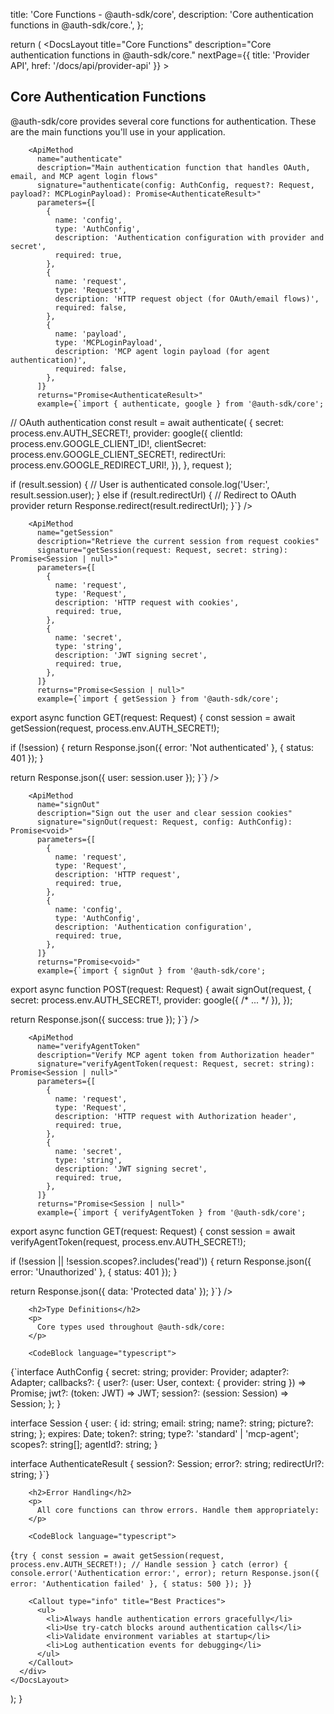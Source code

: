 
  title: 'Core Functions - @auth-sdk/core',
  description: 'Core authentication functions in @auth-sdk/core.',
};

  return (
    <DocsLayout
      title="Core Functions"
      description="Core authentication functions in @auth-sdk/core."
      nextPage={{ title: 'Provider API', href: '/docs/api/provider-api' }}
    >
      <div>
        <h2>Core Authentication Functions</h2>
        <p>
          @auth-sdk/core provides several core functions for authentication. 
          These are the main functions you'll use in your application.
        </p>

        <ApiMethod
          name="authenticate"
          description="Main authentication function that handles OAuth, email, and MCP agent login flows"
          signature="authenticate(config: AuthConfig, request?: Request, payload?: MCPLoginPayload): Promise<AuthenticateResult>"
          parameters={[
            {
              name: 'config',
              type: 'AuthConfig',
              description: 'Authentication configuration with provider and secret',
              required: true,
            },
            {
              name: 'request',
              type: 'Request',
              description: 'HTTP request object (for OAuth/email flows)',
              required: false,
            },
            {
              name: 'payload',
              type: 'MCPLoginPayload',
              description: 'MCP agent login payload (for agent authentication)',
              required: false,
            },
          ]}
          returns="Promise<AuthenticateResult>"
          example={`import { authenticate, google } from '@auth-sdk/core';

// OAuth authentication
const result = await authenticate(
  {
    secret: process.env.AUTH_SECRET!,
    provider: google({
      clientId: process.env.GOOGLE_CLIENT_ID!,
      clientSecret: process.env.GOOGLE_CLIENT_SECRET!,
      redirectUri: process.env.GOOGLE_REDIRECT_URI!,
    }),
  },
  request
);

if (result.session) {
  // User is authenticated
  console.log('User:', result.session.user);
} else if (result.redirectUrl) {
  // Redirect to OAuth provider
  return Response.redirect(result.redirectUrl);
}`}
        />

        <ApiMethod
          name="getSession"
          description="Retrieve the current session from request cookies"
          signature="getSession(request: Request, secret: string): Promise<Session | null>"
          parameters={[
            {
              name: 'request',
              type: 'Request',
              description: 'HTTP request with cookies',
              required: true,
            },
            {
              name: 'secret',
              type: 'string',
              description: 'JWT signing secret',
              required: true,
            },
          ]}
          returns="Promise<Session | null>"
          example={`import { getSession } from '@auth-sdk/core';

export async function GET(request: Request) {
  const session = await getSession(request, process.env.AUTH_SECRET!);
  
  if (!session) {
    return Response.json({ error: 'Not authenticated' }, { status: 401 });
  }
  
  return Response.json({ user: session.user });
}`}
        />

        <ApiMethod
          name="signOut"
          description="Sign out the user and clear session cookies"
          signature="signOut(request: Request, config: AuthConfig): Promise<void>"
          parameters={[
            {
              name: 'request',
              type: 'Request',
              description: 'HTTP request',
              required: true,
            },
            {
              name: 'config',
              type: 'AuthConfig',
              description: 'Authentication configuration',
              required: true,
            },
          ]}
          returns="Promise<void>"
          example={`import { signOut } from '@auth-sdk/core';

export async function POST(request: Request) {
  await signOut(request, {
    secret: process.env.AUTH_SECRET!,
    provider: google({ /* ... */ }),
  });
  
  return Response.json({ success: true });
}`}
        />

        <ApiMethod
          name="verifyAgentToken"
          description="Verify MCP agent token from Authorization header"
          signature="verifyAgentToken(request: Request, secret: string): Promise<Session | null>"
          parameters={[
            {
              name: 'request',
              type: 'Request',
              description: 'HTTP request with Authorization header',
              required: true,
            },
            {
              name: 'secret',
              type: 'string',
              description: 'JWT signing secret',
              required: true,
            },
          ]}
          returns="Promise<Session | null>"
          example={`import { verifyAgentToken } from '@auth-sdk/core';

export async function GET(request: Request) {
  const session = await verifyAgentToken(request, process.env.AUTH_SECRET!);
  
  if (!session || !session.scopes?.includes('read')) {
    return Response.json({ error: 'Unauthorized' }, { status: 401 });
  }
  
  return Response.json({ data: 'Protected data' });
}`}
        />

        <h2>Type Definitions</h2>
        <p>
          Core types used throughout @auth-sdk/core:
        </p>

        <CodeBlock language="typescript">
{`interface AuthConfig {
  secret: string;
  provider: Provider;
  adapter?: Adapter;
  callbacks?: {
    user?: (user: User, context: { provider: string }) => Promise<User>;
    jwt?: (token: JWT) => JWT;
    session?: (session: Session) => Session;
  };
}

interface Session {
  user: {
    id: string;
    email: string;
    name?: string;
    picture?: string;
  };
  expires: Date;
  token?: string;
  type?: 'standard' | 'mcp-agent';
  scopes?: string[];
  agentId?: string;
}

interface AuthenticateResult {
  session?: Session;
  error?: string;
  redirectUrl?: string;
}`}
        </CodeBlock>

        <h2>Error Handling</h2>
        <p>
          All core functions can throw errors. Handle them appropriately:
        </p>

        <CodeBlock language="typescript">
{`try {
  const session = await getSession(request, process.env.AUTH_SECRET!);
  // Handle session
} catch (error) {
  console.error('Authentication error:', error);
  return Response.json({ error: 'Authentication failed' }, { status: 500 });
}`}
        </CodeBlock>

        <Callout type="info" title="Best Practices">
          <ul>
            <li>Always handle authentication errors gracefully</li>
            <li>Use try-catch blocks around authentication calls</li>
            <li>Validate environment variables at startup</li>
            <li>Log authentication events for debugging</li>
          </ul>
        </Callout>
      </div>
    </DocsLayout>
  );
}
